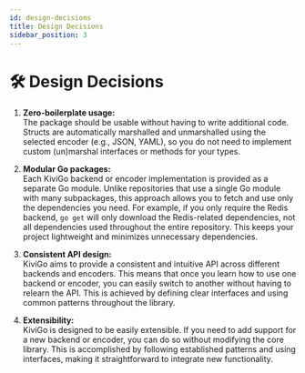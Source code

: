 ```yaml
---
id: design-decisions
title: Design Decisions
sidebar_position: 3
---
```


# 🛠️ Design Decisions

1. **Zero-boilerplate usage:**  
   The package should be usable without having to write additional code. Structs are automatically marshalled and unmarshalled using the selected encoder (e.g., JSON, YAML), so you do not need to implement custom (un)marshal interfaces or methods for your types.

2. **Modular Go packages:**  
   Each KiviGo backend or encoder implementation is provided as a separate Go module. Unlike repositories that use a single Go module with many subpackages, this approach allows you to fetch and use only the dependencies you need. For example, if you only require the Redis backend, `go get` will only download the Redis-related dependencies, not all dependencies used throughout the entire repository. This keeps your project lightweight and minimizes unnecessary dependencies.

3. **Consistent API design:**  
   KiviGo aims to provide a consistent and intuitive API across different backends and encoders. This means that once you learn how to use one backend or encoder, you can easily switch to another without having to relearn the API. This is achieved by defining clear interfaces and using common patterns throughout the library.

4. **Extensibility:**  
   KiviGo is designed to be easily extensible. If you need to add support for a new backend or encoder, you can do so without modifying the core library. This is accomplished by following established patterns and using interfaces, making it straightforward to integrate new functionality.
